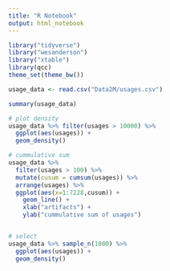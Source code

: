 ```yaml
---
title: "R Notebook"
output: html_notebook
---
```



```r
library("tidyverse")
library("wesanderson")
library("xtable")
library(qcc)
theme_set(theme_bw())
```

```r
usage_data <- read.csv("Data2M/usages.csv")

summary(usage_data)
```

```r
# plot density
usage_data %>% filter(usages > 10000) %>%
  ggplot(aes(usages)) +  
  geom_density()

# cummulative sum
usage_data %>% 
  filter(usages > 100) %>%  
  mutate(cusum = cumsum(usages)) %>% 
  arrange(usages) %>% 
  ggplot(aes(x=1:7228,cusum)) +
    geom_line() +
    xlab("artifacts") +
    ylab("cummulative sum of usages")


# select
usage_data %>% sample_n(1000) %>% 
  ggplot(aes(usages)) +
  geom_density()



```


















